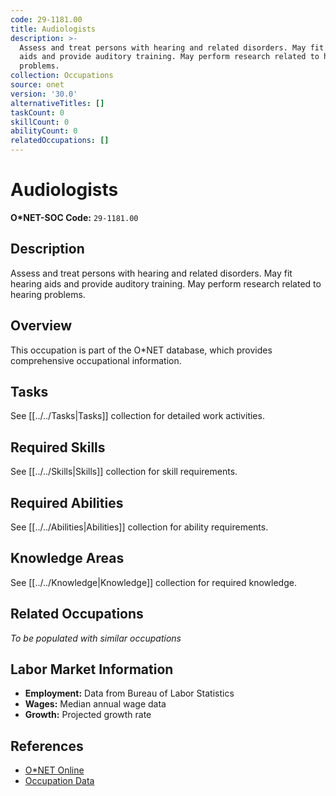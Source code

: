 ```yaml
---
code: 29-1181.00
title: Audiologists
description: >-
  Assess and treat persons with hearing and related disorders. May fit hearing
  aids and provide auditory training. May perform research related to hearing
  problems.
collection: Occupations
source: onet
version: '30.0'
alternativeTitles: []
taskCount: 0
skillCount: 0
abilityCount: 0
relatedOccupations: []
---
```

# Audiologists

**O*NET-SOC Code:** `29-1181.00`

## Description

Assess and treat persons with hearing and related disorders. May fit hearing aids and provide auditory training. May perform research related to hearing problems.

## Overview

This occupation is part of the O*NET database, which provides comprehensive occupational information.

## Tasks

See [[../../Tasks|Tasks]] collection for detailed work activities.

## Required Skills

See [[../../Skills|Skills]] collection for skill requirements.

## Required Abilities

See [[../../Abilities|Abilities]] collection for ability requirements.

## Knowledge Areas

See [[../../Knowledge|Knowledge]] collection for required knowledge.

## Related Occupations

*To be populated with similar occupations*

## Labor Market Information

- **Employment:** Data from Bureau of Labor Statistics
- **Wages:** Median annual wage data
- **Growth:** Projected growth rate

## References

- [O*NET Online](https://www.onetonline.org/link/summary/29-1181.00)
- [Occupation Data](https://www.onetcenter.org/)
